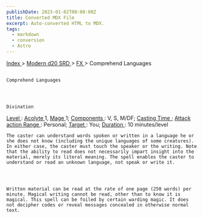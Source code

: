 ```yaml
---
publishDate: 2023-01-02T00:00:00Z
title: Converted MDX File
excerpt: Auto-converted HTML to MDX.
tags:
  - markdown
  - conversion
  - Astro
---
```


[
Index
](-index) >
[
Modern d20 SRD
](modern-d20-srd-index) >
[
FX
](modern-d20-srd-fx-index) > Comprehend Languages

##

    Comprehend Languages




    Divination

[
Level
](modern-d20-srd-fx-level)
:
[
Acolyte
](modern-d20-srd-classes-advanced-acolyte)
1,
[
Mage
](modern-d20-srd-classes-advanced-mage)
1;
[
Components
](modern-d20-srd-fx-components)
: V, S, M/DF;
[
Casting Time
](modern-d20-srd-fx-casting-time)
;
[
Attack action
](modern-d20-srd-combat-attack-actions)
[
Range
](modern-d20-srd-fx-range)
: Personal;
[
Target
](modern-d20-srd-fx-target)
: You;
[
Duration
](modern-d20-srd-fx-duration)
: 10 minutes/level

    The caster can understand words spoken or written in a language he or she does not know (including the unique languages of some creatures). In either case, the caster must touch the speaker or the writing. Note that the ability to read does not necessarily impart insight into the material, merely its literal meaning. The spell enables the caster to understand or read an unknown language, not speak or write it.




    Written material can be read at the rate of one page (250 words) per minute. Magical writing cannot be read, other than to know it is magical. This spell can be foiled by certain warding magic. It does not decipher codes or reveal messages concealed in otherwise normal text.
